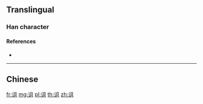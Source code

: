 {{character info/new}}
{{also|詛}}
==Translingual==

===Han character===
{{Han char|rn=149|rad=讠|as=05|sn=7|four=|canj=IVBM|ids=⿰讠且}}

====References====
* {{Han ref|kx=1188.181|hdz=63953.090|uh=8BC5|ud=35781}}

----

==Chinese==
{{zh-see|詛}}

[[fr:诅]]
[[mg:诅]]
[[pl:诅]]
[[th:诅]]
[[zh:诅]]